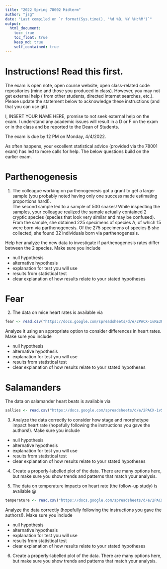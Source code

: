 ```yaml
---
title: "2022 Spring 78002 Midterm"
author: "jsg"
date: "Last compiled on `r format(Sys.time(), '%d %B, %Y %H:%M')`"
output:
  html_document:
    toc: true
    toc_float: true
    keep_md: true
    self_contained: true
---
```


# Instructions! Read this first.

The exam is open note, open course website, open class-related code repositories 
(mine and those you produced in class). However, you may not get external help (
from other students, directed internet searches, etc.).  Please update the statement
below to acknowledge these instructions (and that you can use git).

I, INSERT YOUR NAME HERE, promise to not seek external help on the exam. I 
understand any academic issues will result in a D or F on the exam or in the class
and be reported to the Dean of Students.

The exam is due by 12 PM on Monday, 4/4/2022.  

As often happens, your excellent statistical advice (provided via the 78001 exam) 
has led to more calls for help. The below questions build on the earlier exam.

# Parthenogenesis

1. The colleague working on parthenogenesis got a grant to get a  larger sample
(you probably noted having only one success made estimating proportions hard!).  
The second sample led to a sample of 500 snakes! While inspecting the samples, 
your colleague realized the sample actually contained 2 cryptic species (species
that look very similar and  may be confused).  From the sample, she obtained 225
specimens of species A, of which 15 were born via parthenogenesis.  Of the 275 
specimens of species B she collected, she found 32 individuals born via 
parthenogenesis.

Help her analyze the new data to investigate if parthenogenesis rates differ 
between the 2 species.  Make sure you include

* null hypothesis
* alternative hypothesis
* explanation for test you will use 
* results from statistical test
* clear explanation of how results relate to your stated hypotheses

# Fear

2. The data on mice heart rates is available via

```r
fear <- read.csv("https://docs.google.com/spreadsheets/d/e/2PACX-1vRE3OEf3EaR0uKgrqB6rZ8DxqpiNa5Z__MoAvN1iabF6Yp2fcLQbXFAXVfilAwY9TTYno786SstYCVp/pub?gid=1908952046&single=true&output=csv", stringsAsFactors = T)
```


Analyze it using an appropriate option to consider differences in heart rates.  
Make sure you include

* null hypothesis
* alternative hypothesis
* explanation for test you will use 
* results from statistical test
* clear explanation of how results relate to your stated hypotheses


# Salamanders

The data on salamander heart beats is available via 

```r
sallies <- read.csv("https://docs.google.com/spreadsheets/d/e/2PACX-1vSJHbPnebpKq58mE4kQWF9mQ_0ak2sTyaUbEvtmgoSkb31DprOmAS9clOoNNHD_3tHITOXKdhMbWfBf/pub?gid=1050993814&single=true&output=csv", stringsAsFactors = T)
```

3. Analyze the data correctly to consider how stage and morphotype impact heart 
rate (hopefully following the instructions you gave the 
authors!). Make sure you include

* null hypothesis
* alternative hypothesis
* explanation for test you will use 
* results from statistical test
* clear explanation of how results relate to your stated hypotheses

4. Create a properly-labelled plot of the data. There are many options here, but
make sure you show trends and patterns that match your analysis.


5. The data on temperature impacts on heart rate (the follow-up study) 
is available @ 


```r
temperature <- read.csv("https://docs.google.com/spreadsheets/d/e/2PACX-1vRhcbtbwuBje-9I7abkP2EXWuddGVo5VH1N2CgNtR8NMj-sjS-9KXjrJuZY9an9Gt4c-JbdCwwP9S0B/pub?gid=1230482827&single=true&output=csv", stringsAsFactors = T)
```


Analyze the data correctly (hopefully following the instructions you gave the 
authors!). Make sure you include

* null hypothesis
* alternative hypothesis
* explanation for test you will use 
* results from statistical test
* clear explanation of how results relate to your stated hypotheses


6. Create a properly-labelled plot of the data. There are many options here, but
make sure you show trends and patterns that match your analysis.



